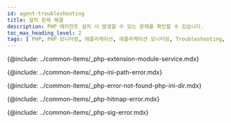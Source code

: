 ```yaml
---
id: agent-troubleshooting
title: 설치 문제 해결
description: PHP 에이전트 설치 시 발생할 수 있는 문제를 확인할 수 있습니다.
toc_max_heading_level: 2
tags: [ PHP, PHP 모니터링, 애플리케이션, 애플리케이션 모니터링, Troubleshooting, 문제 해결 ]
---
```


{@include: ../common-items/_php-extension-module-service.mdx}

{@include: ../common-items/_php-ini-path-error.mdx}

{@include: ../common-items/_php-error-not-found-php-ini-dir.mdx}

{@include: ../common-items/_php-hitmap-error.mdx}

{@include: ../common-items/_php-sig-error.mdx}
